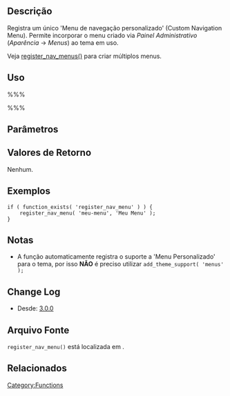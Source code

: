 == Descrição ==

Registra um único 'Menu de navegação personalizado' (Custom Navigation Menu).
Permite incorporar o menu criado via ''Painel Administrativo'' (''Aparência'' &rarr; ''Menus'') ao tema em uso.

Veja [[Function_Reference/register_nav_menus|register_nav_menus()]] para criar múltiplos menus.

== Uso ==

%%% <?php register_nav_menu( $location, $description ); ?> %%%

== Parâmetros ==

{{Parameter|$location|string|Identificador de localização do menu, como um slug.}}

{{Parameter|$description|string|Não possui valor como padrão. Deverá ser especificado mesmo se vazio. Servirá para rotular o menu criado.}}

== Valores de Retorno ==

Nenhum.

== Exemplos ==

<pre>
if ( function_exists( 'register_nav_menu' ) ) {
	register_nav_menu( 'meu-menu', 'Meu Menu' );
}
</pre>

== Notas ==

* A função automaticamente registra o suporte a 'Menu Personalizado' para o tema, por isso '''NÃO''' é preciso utilizar <code>add_theme_support( 'menus' );</code>

== Change Log ==

* Desde: [[Version 3.0|3.0.0]]

== Arquivo Fonte ==

<tt>register_nav_menu()</tt> está localizada em {{Trac|wp-includes/nav-menu.php}}.

== Relacionados ==

{{Navigation Menu Tags}}

{{Tag Footer}}

[[Category:Functions]]